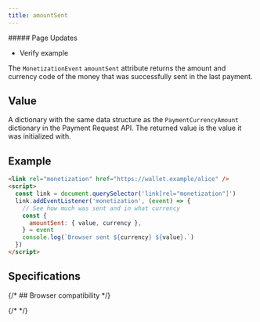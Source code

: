 ```yaml
---
title: amountSent
---
```



<div class='draft'>
  ##### Page Updates
  
  - Verify example

</div>

The `MonetizationEvent` `amountSent` attribute returns the amount and <Tooltip content='The ISO 4217 alphabetic code that represents a currency (USD, CAD, etc.)' client:load><span>currency code</span></Tooltip> of the money that was successfully sent in the last payment.

## Value

A dictionary with the same data structure as the <LinkOut href="https://www.w3.org/TR/payment-request/#dom-paymentcurrencyamount">`PaymentCurrencyAmount`</LinkOut> dictionary in the <LinkOut href="https://www.w3.org/TR/payment-request/">Payment Request API</LinkOut>. The returned value is the value it was initialized with.

## Example

```html
<link rel="monetization" href="https://wallet.example/alice" />
<script>
  const link = document.querySelector('link[rel="monetization"]')
  link.addEventListener('monetization', (event) => {
    // See how much was sent and in what currency
    const {
      amountSent: { value, currency },
    } = event
    console.log(`Browser sent ${currency} ${value}.`)
  })
</script>
```

## Specifications

<Specification anchor='amountsent-attribute' />

{/* ## Browser compatibility */}

{/* <BrowserCompat json={data} /> */}